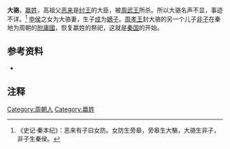 '''大骆'''，[[嬴姓|嬴姓]]，高祖父[[恶来|恶来]]是[[纣王|纣王]]的大臣，被[[周武王|周武王]]所杀。所以大骆名声不显，事迹不详。<ref>《史记·秦本纪》：恶来有子曰女防。女防生旁皋，旁皋生大駱，大骆生非子，非子生秦侯。</ref> [[申侯_(周孝王时期)|申侯]]之女为大骆妻，生子[[成_(人物)|成]]为[[嫡子|嫡子]]。[[周孝王|周孝王]]封大骆的另一个儿子[[非子|非子]]在秦地为周朝的[[附庸國|附庸國]]，恢复嬴姓的祭祀，这就是[[秦国|秦国]]的开始。

==参考资料==
*{{Wikisource history|史記|005|秦本紀}}


{{start box}}
{{s-before|[[太幾|太幾]]}}
{{s-title|[[秦国|秦国]]的祖先}}
{{s-after|[[非子|非子]]}}
{{end box}}

==注释==
{{Reflist|2}}

[[Category:周朝人|Category:周朝人]]
[[Category:嬴姓|Category:嬴姓]]